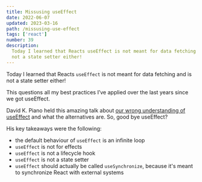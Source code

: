 ```yaml
---
title: Missusing useEffect
date: 2022-06-07
updated: 2023-03-16
path: /missusing-use-effect
tags: ['react']
number: 39
description:
  Today I learned that Reacts useEffect is not meant for data fetching and is
  not a state setter either!
---
```


Today I learned that Reacts `useEffect` is not meant for data fetching and is
not a state setter either!

This questions all my best practices I’ve applied over the last years since we
got useEffect.

David K. Piano held this amazing talk about
[our wrong understanding of useEffect](https://www.youtube.com/watch?v=Ck-e3hd3pKw&)
and what the alternatives are. So, good bye useEffect?

His key takeaways were the following:

- the default behaviour of `useEffect` is an infinite loop
- `useEffect` is not for effects
- `useEffect` is not a lifecycle hook
- `useEffect` is not a state setter
- `useEffect` should actually be called `useSynchronize`, because it's meant to
  synchronize React with external systems
